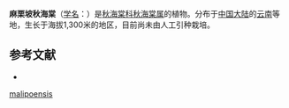 {{Speciesbox
| taxon = Begonia malipoensis
| authority = [[S.H.Huang|S.H.Huang]] & [[Y.M.Shui|Y.M.Shui]], 1995
}}

'''麻栗坡秋海棠'''（[[学名|学名]]：{{lang|la|''Begonia malipoensis''}}）是[[秋海棠科|秋海棠科]][[秋海棠属|秋海棠属]]的植物。分布于[[中国大陆|中国大陆]]的[[云南|云南]]等地，生长于海拔1,300米的地区，目前尚未由人工引种栽培。

== 参考文献 ==
<div class="references-small">
* {{cite web| url =http://www.bioinfo.cn/db05/KmzwSpecies.php?action=view&id=29477| title =麻栗坡秋海棠| work =《中国高等植物数据库全库》| publisher =中国科学院微生物研究所| author =昆明植物研究所| accessdate =2009-02-26| deadurl =yes| archiveurl =https://web.archive.org/web/20160305060109/http://www.bioinfo.cn/db05/KmzwSpecies.php?action=view&id=29477| archivedate =2016-03-05}}
</div>
{{Taxonbar|from=Q11175751}}

[[Category:秋海棠属|malipoensis]]


{{植物小作品}}